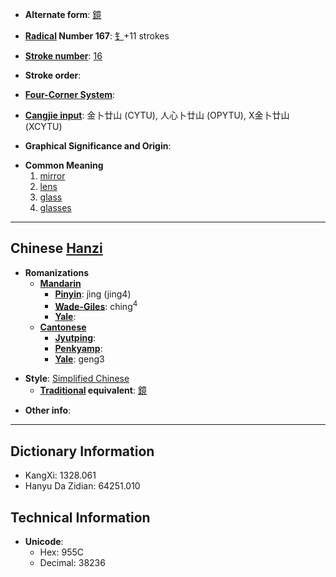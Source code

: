 * '''Alternate form''': [[鏡]]

* '''[[Wiktionary:Chinese radical index| Radical]] Number 167''': [[Wiktionary:Chinese radical index 钅|钅]]+11 strokes

* '''[[Wiktionary:Chinese total strokes index|Stroke number]]''': [[Wiktionary:Chinese total strokes index 16|16]]

* '''Stroke order''': 

* '''[[Wiktionary:Chinese four corner index|Four-Corner System]]''': 

* '''[[Wiktionary:Chinese Cangjie index|Cangjie input]]''': 金卜廿山 (CYTU), 人心卜廿山 (OPYTU), X金卜廿山 (XCYTU)

* '''Graphical Significance and Origin''': 

* '''Common Meaning'''
*#[[mirror]]
*# [[lens]]
*# [[glass]]
*# [[glasses]]

----

== Chinese [[Hanzi]] ==

* '''Romanizations'''
** '''[[Mandarin]]'''
*** '''[[Pinyin]]''': jìng (jing4)
*** '''[[Wade-Giles]]''': ching<sup>4</sup>
*** '''[[Yale]]''': 
** '''[[Cantonese]]'''
*** '''[[Jyutping]]''':
*** '''[[Penkyamp]]''': 
*** '''[[Yale]]''': geng3

* '''Style''': [[Simplified Chinese]] 
** '''[[Traditional Chinese|Traditional]] equivalent''': [[鏡]]

* '''Other info''': 

----

== Dictionary Information ==

* KangXi: 1328.061
* Hanyu Da Zidian: 64251.010

== Technical Information ==

* '''Unicode''':
** Hex: 955C
** Decimal: 38236
